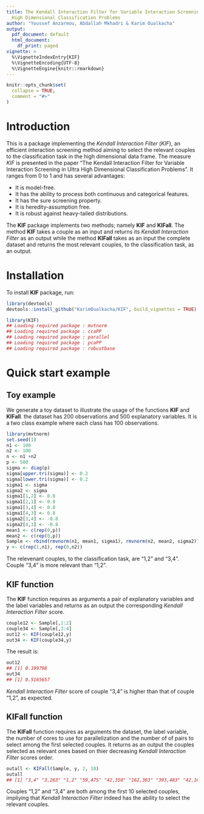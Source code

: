 ---
title: The Kendall Interaction Filter for Variable Interaction Screening in Ultra
  High Dimensional Classification Problems
author: "Youssef Anzarmou, Abdallah Mkhadri & Karim Oualkacha"
output:
  pdf_document: default
  html_document:
    df_print: paged
vignette: >
  %\VignetteIndexEntry{KIF}
  %\VignetteEncoding{UTF-8}
  %\VignetteEngine{knitr::rmarkdown}
---

```{r, include = FALSE}
knitr::opts_chunk$set(
  collapse = TRUE,
  comment = "#>"
)
```

# Introduction
This is a package implementing the _Kendall Interaction Filter_ (_KIF_), an efficient interaction screening method aiming to select the relevant couples to the classification task in the high dimensional data frame. The measure _KIF_ is presented in the paper "The Kendall Interaction Filter for Variable Interaction Screening in Ultra High Dimensional Classification Problems". It ranges from 0 to 1 and has several advantages:

*	It is model-free.
*	It has the ability to process both continuous and categorical features.
*	It has the sure screening property.
*	It is heredity-assumption free.
*	It is robust against heavy-tailed distributions.

The __KIF__ package implements two methods; namely __KIF__ and __KIFall__. The method __KIF__ takes a couple as an input and returns its _Kendall Interaction Filter_ as an output while the method __KIFall__ takes as an input the complete dataset and returns the most relevant couples, to the classification task, as an output.


# Installation       
To install __KIF__ package, run:   
```{r, eval=FALSE}
library(devtools)
devtools::install_github("KarimOualkacha/KIF", build_vignettes = TRUE)

library(KIF)
## Loading required package : mvtnorm
## Loading required package : ccaPP
## Loading required package : parallel
## Loading required package : pcaPP
## Loading required package : robustbase
```


# Quick start example

## Toy example
We generate a toy dataset to illustrate the usage of the functions __KIF__ and __KIFall__. the dataset has 200 observations and 500 explanatory variables. It is a two class example where each class has 100 observations.     
```{r, eval=FALSE}
library(mvtnorm)
set.seed(1)
n1 <- 100
n2 <- 100
n <- n1 +n2
p <- 500
sigma <- diag(p)
sigma[upper.tri(sigma)] <- 0.2
sigma[lower.tri(sigma)] <- 0.2
sigma1 <- sigma
sigma2 <- sigma
sigma1[1,2] <- 0.8
sigma1[2,1] <- 0.8
sigma1[3,4] <- 0.8
sigma1[4,3] <- 0.8
sigma2[3,4] <- -0.8
sigma2[4,3] <- -0.8
mean1 <- c(rep(0,p))
mean2 <- c(rep(0,p))
Sample <- rbind(rmvnorm(n1, mean1, sigma1), rmvnorm(n2, mean2, sigma2))
y <- c(rep(1,n1), rep(0,n2))
```
The relevenant couples, to the classification task, are "1,2" and "3,4". Couple "3,4" is more relevant than "1,2".

## KIF function
The __KIF__ function requires as arguments a pair of explanatory variables and the label variables and returns as an output the corresponding _Kendall Interaction Filter_ score.
```{r, eval=FALSE}
couple12 <- Sample[,1:2]
couple34 <- Sample[,3:4]
out12 <- KIF(couple12,y)
out34 <- KIF(couple34,y)
```
The result is:
```{r, eval=FALSE}
out12
## [1] 0.199798
out34
## [1] 0.5165657
```
_Kendall Interaction Filter_ score of couple "3,4" is higher than that of couple "1,2", as expected.

## KIFall function
The __KIFall__ function requires as arguments the dataset, the label variable, the number of cores to use for parallelization and the number of of pairs to select among the first selected couples. It returns as an output the couples selected as relevant ones based on thier decreasing _Kendall Interaction Filter_ scores order. 
```{r, eval=FALSE}
outall <- KIFall(Sample, y, 2, 10)
outall
## [1] "3,4" "3,263" "1,2" "59,475" "42,350" "162,303" "393,483" "42,101"  "223,437" "246,366"

```
Couples "1,2" and "3,4" are both among the first 10 selected couples, impliying that _Kendall Interaction Filter_ indeed has the ability to select the relevant couples.

